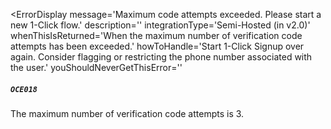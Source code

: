 
<ErrorDisplay
  message='Maximum code attempts exceeded. Please start a new 1-Click flow.'
  description=''
  integrationType='Semi-Hosted (in v2.0)'
  whenThisIsReturned='When the maximum number of verification code attempts has been exceeded.' 
  howToHandle='Start 1-Click Signup over again. Consider flagging or restricting the phone number associated with the user.'
  youShouldNeverGetThisError=''
>
  ##### `OCE018`
</ErrorDisplay>

The maximum number of verification code attempts is 3.